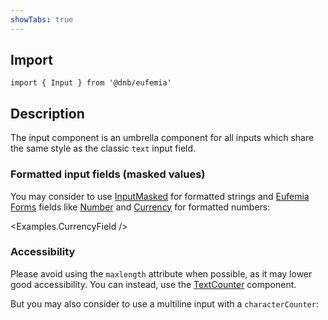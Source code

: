```yaml
---
showTabs: true
---
```



## Import

```tsx
import { Input } from '@dnb/eufemia'
```

## Description

The input component is an umbrella component for all inputs which share the same style as the classic `text` input field.

### Formatted input fields (masked values)

You may consider to use [InputMasked](/uilib/components/input-masked/) for formatted strings and [Eufemia Forms](/uilib/extensions/forms/) fields like [Number](/uilib/extensions/forms/base-fields/Number/) and [Currency](/uilib/extensions/forms/feature-fields/Currency/) for formatted numbers:

<Examples.CurrencyField />

### Accessibility

Please avoid using the `maxlength` attribute when possible, as it may lower good accessibility. You can instead, use the [TextCounter](/uilib/components/fragments/text-counter/) component.

But you may also consider to use a multiline input with a `characterCounter`:

<MultipleOneRow />
